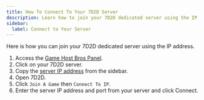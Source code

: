 ```yaml
---
title: How To Connect To Your 7D2D Server
description: Learn how to join your 7D2D dedicated server using the IP address.
sidebar:
  label: Connect to Your Server
---
```


Here is how you can join your 7D2D dedicated server using the IP address.

1. Access the [Game Host Bros Panel](https://panel.gamehostbros.com/).
2. Click on your 7D2D server.
3. Copy the [server IP address](https://www.youtube.com/watch?v=Ap7DtDF-wYg) from the sidebar.
4. Open 7D2D.
5. Click `Join A Game` then `Connect To IP`.
6. Enter the server IP address and port from your server and click Connect.